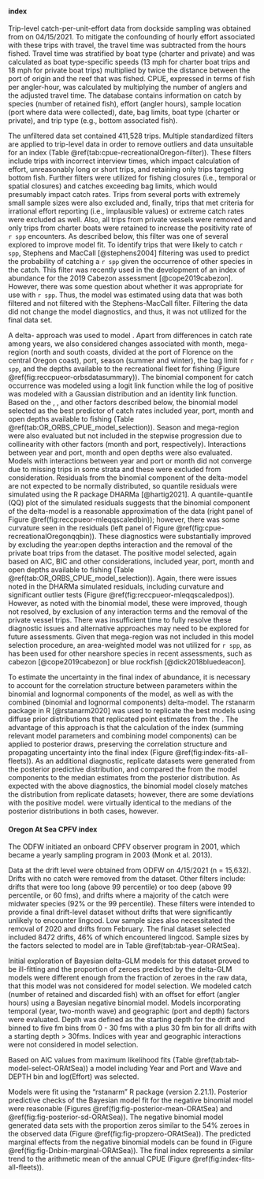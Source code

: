 #### \Glsentrylong{orbs} index

Trip-level catch-per-unit-effort data from \gls{orbs} dockside sampling was
obtained from \gls{odfw} on 04/15/2021. To mitigate the confounding of hourly
effort associated with these trips with travel, the travel time was
subtracted from the hours fished. Travel time was stratified by boat type
(charter and private) and was calculated as boat type-specific speeds (13 mph
for charter boat trips and 18 mph for private boat trips) multiplied by twice
the distance between the port of origin and the reef that was fished. CPUE,
expressed in terms of fish per angler-hour, was calculated by multiplying the
number of anglers and the adjusted travel time. The database contains
information on catch by species (number of retained fish), effort
(angler hours), sample location (port where data were collected), date, bag
limits, boat type (charter or private), and trip type (e.g., bottom
associated fish).

The unfiltered data set contained 411,528 trips. Multiple standardized filters
are applied to \gls{orbs} trip-level data in order to remove outliers and
data unsuitable for an index (Table \@ref(tab:cpue-recreationalOregon-filter)).
These filters include trips with incorrect interview times, which impact
calculation of effort, unreasonably long or short trips, and retaining only
trips targeting bottom fish. Further filters were utilized for fishing closures
(i.e., temporal or spatial closures) and catches exceeding bag limits, which
would presumably impact catch rates. Trips from several ports with extremely
small sample sizes were also excluded and, finally, trips that met criteria
for irrational effort reporting (i.e., implausible values) or extreme catch
rates were excluded as well. Also, all trips from private vessels were removed
and only trips from charter boats were retained to increase the positivity
rate of `r spp` encounters.
As described below, this filter was one of several explored to
improve model fit. To identify trips that were likely to catch `r spp`,
Stephens and MacCall [@stephens2004] filtering was used to
predict the probability of catching a
`r spp` given the occurrence of other species in the catch.
This filter was recently used in the development of an
\gls{orbs} \gls{cpue} index of abundance for
the 2019 Cabezon assessment [@cope2019cabezon]. However, there was some
question about whether it was appropriate for use with `r spp`.
Thus, the model was estimated using data that was both filtered and
not filtered with the Stephens-MacCall filter.
Filtering the data did not change the model diagnostics, and thus, it
was not utilized for the final data set.

A delta-\gls{glm} approach was used to model \gls{cpue}. Apart
from differences in catch rate among years, we also considered changes
associated with month, mega-region (north and south coasts, divided at the
port of Florence on the central Oregon coast), port, season (summer and
winter), the bag limit for `r spp`, and the depths available to the
recreational fleet for fishing (Figure \@ref(fig:reccpueor-orbsdatasummary)). The binomial
component for catch occurrence was modeled using a logit link function while
the log of positive \gls{cpue} was modeled with a Gaussian distribution and an
identity link function. Based on the \gls{aic}, \gls{bic}, and other factors described
below, the binomial model selected as the best predictor of \gls{orbs} catch
rates included year, port, month and open depths available to fishing
<!-- to do - make the table of model selection for ORBS -->
(Table \@ref(tab:OR_ORBS_CPUE_model_selection)). Season and mega-region were also
evaluated but not included in the stepwise progression due to collinearity
with other factors (month and port, respectively). Interactions between year
and port, month and open depths were also evaluated.  Models with
interactions between year and port or month did not converge due to missing
trips in some strata and these were excluded from consideration.  Residuals
from the binomial component of the delta-model are not expected to be
normally distributed, so quantile residuals were simulated using the R
package DHARMa [@hartig2021]. A quantile-quantile (QQ) plot of the simulated
residuals suggests that the binomial component of the delta-model is a
reasonable approximation of the data (right panel of Figure \@ref(fig:reccpueor-mleqqscaledbin));
however, there was some curvature seen in the residuals
(left panel of Figure \@ref(fig:cpue-recreationalOregonqqbin)).
These diagnostics were
substantially improved by excluding the year:open depths interaction and the
removal of the private boat trips from the dataset. The positive model
selected, again based on AIC, BIC and other considerations, included year,
port, month and open depths available to fishing
(Table \@ref(tab:OR_ORBS_CPUE_model_selection)).
Again, there were issues noted in
the DHARMa simulated residuals, including curvature and significant outlier
tests (Figure \@ref(fig:reccpueor-mleqqscaledpos)).
However, as noted with the binomial
model, these were improved, though not resolved, by exclusion of
any interaction terms and the removal of the private vessel trips. There was
insufficient time to fully resolve these diagnostic issues and alternative
approaches may need to be explored for future assessments. Given that
mega-region was not included in this model selection procedure, an
area-weighted model was not utilized for `r spp`, as has been used for other
nearshore species in recent assessments, such as cabezon [@cope2019cabezon]
or blue rockfish [@dick2018bluedeacon].

To estimate the uncertainty in the final index of abundance, it is necessary
to account for the correlation structure between parameters within the
binomial and lognormal components of the model, as well as with the combined
(binomial and lognormal components) delta-model.
The rstanarm package in R [@rstanarm2020]
was used to replicate the best models using diffuse prior distributions that
replicated point estimates from the \gls{mle}. The advantage of
this approach is that the calculation of the index (summing relevant model
parameters and combining model components) can be applied to posterior draws,
preserving the correlation structure and propagating uncertainty into the
final index (Figure \@ref(fig:index-fits-all-fleets)). As an
additional diagnostic, replicate datasets were generated from the posterior
predictive distribution, and compared the \glspl{mle}
from the model components to the median estimates from the posterior
distribution. As expected with the above diagnostics, the binomial model
closely matches the distribution from replicate datasets; however, there are
some deviations with the positive model. \Gls{mle} were virtually identical to the
medians of the posterior distributions in both cases, however.

#### Oregon At Sea CPFV index

The ODFW initiated an onboard CPFV observer program in 2001, which
became a yearly sampling program in 2003 (Monk et al. 2013).

Data at the drift level were obtained from ODFW on 4/15/2021 (n =
15,632). Drifts with no catch were
removed from the dataset. Other filters include: drifts that were too
long (above 99 percentile) or too deep (above 99 percentile, or 60 fms),
and drifts where a majority of the catch were midwater species (92% or
the 99 percentile). These filters were intended to provide a final
drift-level dataset without drifts that were significantly unlikely to
encounter lingcod. Low sample sizes also necessitated the removal of
2020 and drifts from February. The final dataset selected included
8472 drifts,
46\% of
which encountered lingcod. Sample sizes by the factors selected to model
are in Table \@ref(tab:tab-year-ORAtSea).

Initial exploration of Bayesian delta-GLM models for this dataset proved
to be ill-fitting and the proportion of zeroes predicted by the
delta-GLM models were different enough from the fraction of zeroes in
the raw data, that this model was not considered for model selection. We
modeled catch (number of retained and discarded fish) with an offset for
effort (angler hours) using a Bayesian negative binomial model. Models
incorporating temporal (year, two-month wave) and geographic (port and
depth) factors were evaluated. Depth was defined as the starting depth
for the drift and binned to five fm bins from 0 - 30 fms with a plus 30
fm bin for all drifts with a starting depth \> 30fms. Indices with year
and geographic interactions were not considered in model selection.

Based on AIC values from maximum likelihood fits (Table
\@ref(tab:tab-model-select-ORAtSea)) a model including
Year and Port and Wave and DEPTH bin and log(Effort) was selected.

Models were fit using the "rstanarm" R package (version 2.21.1).
Posterior predictive checks of the Bayesian model fit for the negative
binomial model were reasonable (Figures
\@ref(fig:fig-posterior-mean-ORAtSea) and
\@ref(fig:fig-posterior-sd-ORAtSea)). The negative binomial model
generated data sets with the proportion zeros similar to the
54\%
zeroes in the observed data (Figure \@ref(fig:fig-propzero-ORAtSea)).
The predicted marginal effects from the negative binomial models can be
found in (Figure \@ref(fig:fig-Dnbin-marginal-ORAtSea)). The final index represents a similar trend to the
arithmetic mean of the annual CPUE (Figure \@ref(fig:index-fits-all-fleets)).

